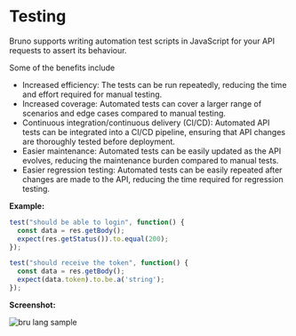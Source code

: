 # Testing

Bruno supports writing automation test scripts in JavaScript for your API requests to assert its behaviour.

Some of the benefits include
- Increased efficiency: The tests can be run repeatedly, reducing the time and effort required for manual testing.
- Increased coverage: Automated tests can cover a larger range of scenarios and edge cases compared to manual testing.
- Continuous integration/continuous delivery (CI/CD): Automated API tests can be integrated into a CI/CD pipeline, ensuring that API changes are thoroughly tested before deployment.
- Easier maintenance: Automated tests can be easily updated as the API evolves, reducing the maintenance burden compared to manual tests.
- Easier regression testing: Automated tests can be easily repeated after changes are made to the API, reducing the time required for regression testing.

**Example:**
```javascript
test("should be able to login", function() {
  const data = res.getBody();
  expect(res.getStatus()).to.equal(200);
});

test("should receive the token", function() {
  const data = res.getBody();
  expect(data.token).to.be.a('string');
});
```

**Screenshot:**

![bru lang sample](/screenshots/testing.webp)

